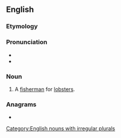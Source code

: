 ==English==

===Etymology===
{{suffix|en|lobster|man}}

===Pronunciation===
* {{IPA|en|/ˈlɒbstə(ɹ)mən/}}
* {{audio|en|En-us-lobsterman.wav|Audio (US)}}

===Noun===
{{en-noun|lobstermen}}

# A [[fisherman]] for [[lobster]]s.

===Anagrams===
* {{anagrams|en|a=abelmnorst|Lambertons|Lambertson}}

[[Category:English nouns with irregular plurals]]